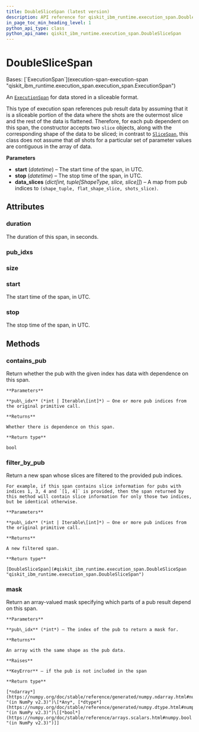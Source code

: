 ```yaml
---
title: DoubleSliceSpan (latest version)
description: API reference for qiskit_ibm_runtime.execution_span.DoubleSliceSpan in the latest version of qiskit-ibm-runtime
in_page_toc_min_heading_level: 1
python_api_type: class
python_api_name: qiskit_ibm_runtime.execution_span.DoubleSliceSpan
---
```


# DoubleSliceSpan

<Class id="qiskit_ibm_runtime.execution_span.DoubleSliceSpan" isDedicatedPage={true} github="https://github.com/Qiskit/qiskit-ibm-runtime/tree/stable/0.42/qiskit_ibm_runtime/execution_span/double_slice_span.py#L27-L82" signature="DoubleSliceSpan(start, stop, data_slices)" modifiers="class">
  Bases: [`ExecutionSpan`](execution-span-execution-span "qiskit_ibm_runtime.execution_span.execution_span.ExecutionSpan")

  An [`ExecutionSpan`](execution-span-execution-span "qiskit_ibm_runtime.execution_span.ExecutionSpan") for data stored in a sliceable format.

  This type of execution span references pub result data by assuming that it is a sliceable portion of the data where the shots are the outermost slice and the rest of the data is flattened. Therefore, for each pub dependent on this span, the constructor accepts two `slice` objects, along with the corresponding shape of the data to be sliced; in contrast to [`SliceSpan`](execution-span-slice-span "qiskit_ibm_runtime.execution_span.SliceSpan"), this class does not assume that *all* shots for a particular set of parameter values are contiguous in the array of data.

  **Parameters**

  *   **start** (*datetime*) – The start time of the span, in UTC.
  *   **stop** (*datetime*) – The stop time of the span, in UTC.
  *   **data\_slices** (*dict\[int, tuple\[ShapeType, slice, slice]]*) – A map from pub indices to `(shape_tuple, flat_shape_slice, shots_slice)`.

  ## Attributes

  ### duration

  <Attribute id="qiskit_ibm_runtime.execution_span.DoubleSliceSpan.duration">
    The duration of this span, in seconds.
  </Attribute>

  ### pub\_idxs

  <Attribute id="qiskit_ibm_runtime.execution_span.DoubleSliceSpan.pub_idxs" />

  ### size

  <Attribute id="qiskit_ibm_runtime.execution_span.DoubleSliceSpan.size" />

  ### start

  <Attribute id="qiskit_ibm_runtime.execution_span.DoubleSliceSpan.start">
    The start time of the span, in UTC.
  </Attribute>

  ### stop

  <Attribute id="qiskit_ibm_runtime.execution_span.DoubleSliceSpan.stop">
    The stop time of the span, in UTC.
  </Attribute>

  ## Methods

  ### contains\_pub

  <Function id="qiskit_ibm_runtime.execution_span.DoubleSliceSpan.contains_pub" github="https://github.com/Qiskit/qiskit-ibm-runtime/tree/stable/0.42/qiskit_ibm_runtime/execution_span/execution_span.py#L115-L125" signature="contains_pub(pub_idx)">
    Return whether the pub with the given index has data with dependence on this span.

    **Parameters**

    **pub\_idx** (*int | Iterable\[int]*) – One or more pub indices from the original primitive call.

    **Returns**

    Whether there is dependence on this span.

    **Return type**

    bool
  </Function>

  ### filter\_by\_pub

  <Function id="qiskit_ibm_runtime.execution_span.DoubleSliceSpan.filter_by_pub" github="https://github.com/Qiskit/qiskit-ibm-runtime/tree/stable/0.42/qiskit_ibm_runtime/execution_span/double_slice_span.py#L79-L82" signature="filter_by_pub(pub_idx)">
    Return a new span whose slices are filtered to the provided pub indices.

    For example, if this span contains slice information for pubs with indices 1, 3, 4 and `[1, 4]` is provided, then the span returned by this method will contain slice information for only those two indices, but be identical otherwise.

    **Parameters**

    **pub\_idx** (*int | Iterable\[int]*) – One or more pub indices from the original primitive call.

    **Returns**

    A new filtered span.

    **Return type**

    [DoubleSliceSpan](#qiskit_ibm_runtime.execution_span.DoubleSliceSpan "qiskit_ibm_runtime.execution_span.DoubleSliceSpan")
  </Function>

  ### mask

  <Function id="qiskit_ibm_runtime.execution_span.DoubleSliceSpan.mask" github="https://github.com/Qiskit/qiskit-ibm-runtime/tree/stable/0.42/qiskit_ibm_runtime/execution_span/double_slice_span.py#L70-L77" signature="mask(pub_idx)">
    Return an array-valued mask specifying which parts of a pub result depend on this span.

    **Parameters**

    **pub\_idx** (*int*) – The index of the pub to return a mask for.

    **Returns**

    An array with the same shape as the pub data.

    **Raises**

    **KeyError** – if the pub is not included in the span

    **Return type**

    [*ndarray*](https://numpy.org/doc/stable/reference/generated/numpy.ndarray.html#numpy.ndarray "(in NumPy v2.3)")\[*Any*, [*dtype*](https://numpy.org/doc/stable/reference/generated/numpy.dtype.html#numpy.dtype "(in NumPy v2.3)")\[[*bool*](https://numpy.org/doc/stable/reference/arrays.scalars.html#numpy.bool "(in NumPy v2.3)")]]
  </Function>
</Class>

